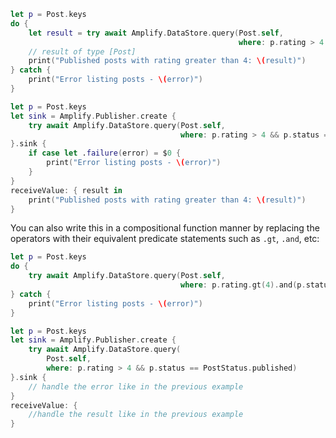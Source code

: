 <BlockSwitcher>

<Block name="Async/Await">

```swift
let p = Post.keys
do {
    let result = try await Amplify.DataStore.query(Post.self,
                                                   where: p.rating > 4 && p.status == PostStatus.published)
    // result of type [Post]
    print("Published posts with rating greater than 4: \(result)")
} catch {
    print("Error listing posts - \(error)")
}
```

</Block>

<Block name="Combine">

```swift
let p = Post.keys
let sink = Amplify.Publisher.create {
    try await Amplify.DataStore.query(Post.self,
                                      where: p.rating > 4 && p.status == PostStatus.published)
}.sink {
    if case let .failure(error) = $0 {
        print("Error listing posts - \(error)")
    }
}
receiveValue: { result in
    print("Published posts with rating greater than 4: \(result)")
}
```

</Block>

</BlockSwitcher>

You can also write this in a compositional function manner by replacing the operators with their equivalent predicate statements such as `.gt`, `.and`, etc:

<BlockSwitcher>

<Block name="Async/Await">

```swift
let p = Post.keys
do {
    try await Amplify.DataStore.query(Post.self,
                                      where: p.rating.gt(4).and(p.status.eq(PostStatus.published)))
} catch {
    print("Error listing posts - \(error)")
}
```

</Block>

<Block name="Combine">

```swift
let p = Post.keys
let sink = Amplify.Publisher.create {
    try await Amplify.DataStore.query(
        Post.self,
        where: p.rating > 4 && p.status == PostStatus.published)
}.sink {
    // handle the error like in the previous example
}
receiveValue: {
    //handle the result like in the previous example
}
```

</Block>

</BlockSwitcher>

